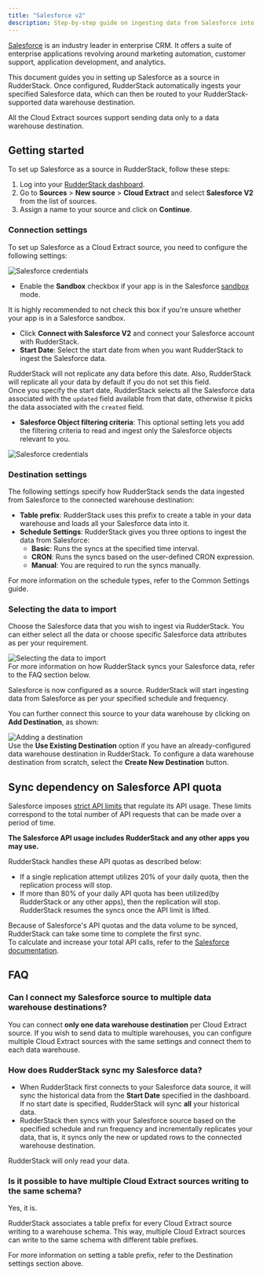 ```yaml
---
title: "Salesforce v2"
description: Step-by-step guide on ingesting data from Salesforce into RudderStack.
---
```


[Salesforce](https://salesforce.com/) is an industry leader in enterprise CRM. It offers a suite of enterprise applications revolving around marketing automation, customer support, application development, and analytics.

This document guides you in setting up Salesforce as a source in RudderStack. Once configured, RudderStack automatically ingests your specified Salesforce data, which can then be routed to your RudderStack-supported data warehouse destination.

<div class="warningBlock">
All the Cloud Extract sources support sending data only to a <Link to="/destinations/warehouse-destinations/">data warehouse destination</Link>.
</div>

## Getting started

To set up Salesforce as a source in RudderStack, follow these steps:

1. Log into your [RudderStack dashboard](https://app.rudderstack.com/).
2. Go to **Sources** > **New source** > **Cloud Extract** and select **Salesforce V2** from the list of sources.
3. Assign a name to your source and click on **Continue**.

### Connection settings

To set up Salesforce as a Cloud Extract source, you need to configure the following settings:

<img src="../../assets/cloud-extract-sources/salesforce-connection-settings-1.png" alt="Salesforce credentials" />

- Enable the **Sandbox** checkbox if your app is in the Salesforce [sandbox](https://help.salesforce.com/s/articleView?id=sf.create_test_instance.htm&type=5) mode.

<div class="warningBlock">
It is highly recommended to not check this box if you're unsure whether your app is in a Salesforce sandbox.
</div>

- Click **Connect with Salesforce V2** and connect your Salesforce account with RudderStack.
- **Start Date**: Select the start date from when you want RudderStack to ingest the Salesforce data.

<div class="warningBlock">
RudderStack will not replicate any data before this date. Also, RudderStack will replicate all your data by default if you do not set this field.
</div>

<div class="infoBlock">
Once you specify the start date, RudderStack selects all the Salesforce data associated with the <code class="inline-code">updated</code> field available from that date, otherwise it picks the data associated with the <code class="inline-code">created</code> field.
</div>

- **Salesforce Object filtering criteria**: This optional setting lets you add the filtering criteria to read and ingest only the Salesforce objects relevant to you.

<img src="../../assets/cloud-extract-sources/salesforce-connection-settings-2.png" alt="Salesforce credentials" />

### Destination settings

The following settings specify how RudderStack sends the data ingested from Salesforce to the connected warehouse destination:

- **Table prefix**: RudderStack uses this prefix to create a table in your data warehouse and loads all your Salesforce data into it.
- **Schedule Settings**: RudderStack gives you three options to ingest the data from Salesforce:
    - **Basic**: Runs the syncs at the specified time interval. 
    - **CRON**: Runs the syncs based on the user-defined CRON expression.
    - **Manual**: You are required to run the syncs manually.

<div class="infoBlock">
For more information on the schedule types, refer to the <Link to="/sources/extract/common-settings/">Common Settings</Link> guide.
</div>

### Selecting the data to import

Choose the Salesforce data that you wish to ingest via RudderStack. You can either select all the data or choose specific Salesforce data attributes as per your requirement.

<img src="../../assets/cloud-extract-sources/salesforce-connection-settings-3.png" alt="Selecting the data to import" />

<div class="infoBlock">
For more information on how RudderStack syncs your Salesforce data, refer to the <Link to="#faq">FAQ</Link> section below.
</div>

Salesforce is now configured as a source. RudderStack will start ingesting data from Salesforce as per your specified schedule and frequency.

You can further connect this source to your data warehouse by clicking on **Add Destination**, as shown:

<img src="../../assets/cloud-extract-sources/add-destination.png" alt="Adding a destination" />

<div class="successBlock">
Use the <strong>Use Existing Destination</strong> option if you have an already-configured data warehouse destination in RudderStack. To configure a data warehouse destination from scratch, select the <strong>Create New Destination</strong> button.
</div>

## Sync dependency on Salesforce API quota

Salesforce imposes [strict API limits](https://developer.salesforce.com/docs/atlas.en-us.salesforce_app_limits_cheatsheet.meta/salesforce_app_limits_cheatsheet/salesforce_app_limits_platform_api.htm) that regulate its API usage. These limits correspond to the total number of API requests that can be made over a period of time.

<div class="infoBlock">
<strong>The Salesforce API usage includes RudderStack and any other apps you may use.</strong>
</div>

RudderStack handles these API quotas as described below:

- If a single replication attempt utilizes 20% of your daily quota, then the replication process will stop.
- If more than 80% of your daily API quota has been utilized(by RudderStack or any other apps), then the replication will stop. RudderStack resumes the syncs once the API limit is lifted.

<div class="warningBlock">
Because of Salesforce's API quotas and the data volume to be synced, RudderStack can take some time to complete the first sync.
</div>

<div class="infoBlock">
To calculate and increase your total API calls, refer to the <a href="https://developer.salesforce.com/docs/atlas.en-us.salesforce_app_limits_cheatsheet.meta/salesforce_app_limits_cheatsheet/salesforce_app_limits_platform_api.htm">Salesforce documentation</a>.
</div>

## FAQ

### Can I connect my Salesforce source to multiple data warehouse destinations?

You can connect <strong>only one data warehouse destination</strong> per Cloud Extract source. If you wish to send data to multiple warehouses, you can configure multiple Cloud Extract sources with the same settings and connect them to each data warehouse.

### How does RudderStack sync my Salesforce data?

- When RudderStack first connects to your Salesforce data source, it will sync the historical data from the <Link to="#connection-settings">**Start Date**</Link> specified in the dashboard. If no start date is specified, RudderStack will sync **all** your historical data.
- RudderStack then syncs with your Salesforce source based on the specified schedule and run frequency and incrementally replicates your data, that is, it syncs only the new or updated rows to the connected warehouse destination.

<div class="infoBlock">
RudderStack will only read your data.
</div>

### Is it possible to have multiple Cloud Extract sources writing to the same schema?

Yes, it is.

RudderStack associates a table prefix for every Cloud Extract source writing to a warehouse schema. This way, multiple Cloud Extract sources can write to the same schema with different table prefixes.

<div class="infoBlock">
For more information on setting a table prefix, refer to the <Link to="#destination-settings">Destination settings</Link> section above.
</div>